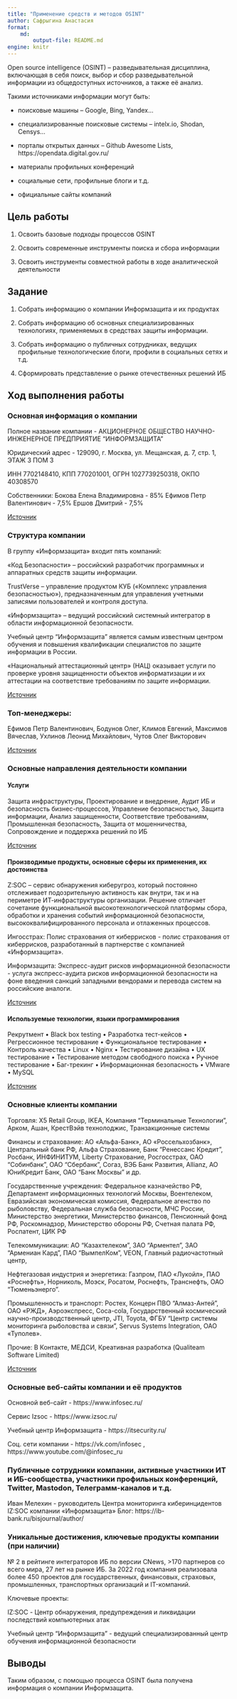 ```yaml
---
title: "Применение средств и методов OSINT"
author: Сафрыгина Анастасия
format: 
    md:
        output-file: README.md
engine: knitr
---
```


Open source intelligence (OSINT) – разведывательная дисциплина, включающая в себя поиск, выбор
и сбор разведывательной информации из общедоступных источников, а также её анализ.

Такими источниками информации могут быть:

- поисковые машины – Google, Bing, Yandex...

- специализированные поисковые системы – intelx.io, Shodan, Censys...

- порталы открытых данных – Github Awesome Lists, https://opendata.digital.gov.ru/

- материалы профильных конференций

- социальные сети, профильные блоги и т.д.

- официальные сайты компаний

## Цель работы

1. Освоить базовые подходы процессов OSINT

2. Освоить современные инструменты поиска и сбора информации

3. Освоить инструменты совместной работы в ходе аналитической деятельности

## Задание

1. Собрать информацию о компании Информзащита и их продуктах

2. Собрать информацию об основных специализированных технологиях, применяемых в средствах защиты информации.

3. Собрать информацию о публичных сотрудниках, ведущих профильные технологические блоги, профили в социальных сетях и т.д.

4. Сформировать представление о рынке отечественных решений ИБ

## Ход выполнения работы

### Основная информация о компании

Полное название компании - АКЦИОНЕРНОЕ ОБЩЕСТВО НАУЧНО-ИНЖЕНЕРНОЕ ПРЕДПРИЯТИЕ "ИНФОРМЗАЩИТА"

Юридический адрес - 129090, г. Москва, ул. Мещанская, д. 7, стр. 1, ЭТАЖ 3 ПОМ 3

ИНН 7702148410, КПП 770201001, ОГРН 1027739250318, ОКПО 40308570

Собственники: 
Бокова Елена Владимировна - 85%
Ефимов Петр Валентинович - 7,5%
Ершов Дмитрий - 7,5%

[Источник](https://sbis.ru/contragents/7702148410/770201001)

### Структура компании

В группу «Информзащита» входит пять компаний:

«Код Безопасности» – российский разработчик программных и аппаратных средств защиты информации.

TrustVerse – управление продуктом КУБ («Комплекс управления безопасностью»), предназначенным для управления учетными записями пользователей и контроля доступа.

«Информзащита» – ведущий российский системный интегратор в области информационной безопасности.

Учебный центр "Информзащита" является самым известным центром обучения и повышения квалификации специалистов по защите информации в России.

«Национальный аттестационный центр» (НАЦ) оказывает услуги по проверке уровня защищенности объектов информатизации и их аттестации на соответствие требованиям по защите информации.

[Источник](https://www.tadviser.ru/index.php/%D0%9A%D0%BE%D0%BC%D0%BF%D0%B0%D0%BD%D0%B8%D1%8F:%D0%98%D0%BD%D1%84%D0%BE%D1%80%D0%BC%D0%B7%D0%B0%D1%89%D0%B8%D1%82%D0%B0)

### Топ-менеджеры:
Ефимов Петр Валентинович, Бодунов Олег, Климов Евгений, Максимов Вячеслав, Ухлинов Леонид Михайлович, Чутов Олег Викторович

[Источник](https://www.tadviser.ru/index.php/%D0%9A%D0%BE%D0%BC%D0%BF%D0%B0%D0%BD%D0%B8%D1%8F:%D0%98%D0%BD%D1%84%D0%BE%D1%80%D0%BC%D0%B7%D0%B0%D1%89%D0%B8%D1%82%D0%B0)

### Основные направления деятельности компании

#### Услуги

Защита инфраструктуры, Проектирование и внедрение, Аудит ИБ и безопасность бизнес-процессов, Управление безопасностью, Защита информации, Анализ защищенности, Соответствие требованиям, Промышленная безопасность, Защита от мошенничества, Сопровождение и поддержка решений по ИБ

[Источник](https://www.infosec.ru/uslugi/)

#### Производимые продукты, основные сферы их применения, их достоинства

Z:SOC – сервис обнаружения киберугроз, который постоянно отслеживает подозрительную активность как внутри, так и на периметре ИТ-инфраструктуры организации. Решение отличает сочетание функциональной высокотехнологической платформы сбора, обработки и хранения событий информационной безопасности, высококвалифицированного персонала и отлаженных процессов.

Ингосстрах: Полис страхования от киберрисков - полис страхования от киберрисков, разработанный в партнерстве с компанией «Информзащита».

Информзащита: Экспресс-аудит рисков информационной безопасности - услуга экспресс-аудита рисков информационной безопасности на фоне введения санкций западными вендорами и перевода систем на российские аналоги.

[Источник](https://www.tadviser.ru/index.php/%D0%9A%D0%BE%D0%BC%D0%BF%D0%B0%D0%BD%D0%B8%D1%8F:%D0%98%D0%BD%D1%84%D0%BE%D1%80%D0%BC%D0%B7%D0%B0%D1%89%D0%B8%D1%82%D0%B0)

#### Используемые технологии, языки программирования

Рекрутмент • Black box testing • Разработка тест-кейсов • Регрессионное тестирование • Функциональное тестирование • Контроль качества • Linux • Nginx • Тестирование дизайна • UX тестирование • Тестирование методом свободного поиска • Ручное тестирование • Баг-трекинг • Информационная безопасность • VMware • MySQL

[Источник](https://career.habr.com/companies/infosec)

### Основные клиенты компании

Торговля: X5 Retail Group, IKEA, Компания "Терминальные Технологии", Арком, Ашан, КрестВэйв технолоджис, Транзакционные системы

Финансы и страхование: АО «Альфа-Банк», АО «Россельхозбанк», Центральный банк РФ, Альфа Страхование, Банк "Ренессанс Кредит", Росбанк, ИНФИНИТУМ, Liberty Страхование, Росгосстрах, ОАО "Собинбанк", ОАО "Сбербанк", Согаз, ВЭБ Банк Развития, Allianz, АО ЮниКредит Банк, ОАО "Банк Москвы" и др.

Государственные учреждения: Федеральное казначейство РФ, Департамент информационных технологий Москвы, Воентелеком, Евразийская экономическая комиссия, Федеральное агенство по рыболовству, Федеральная служба безопасности, МЧС России, Министерство энергетики, Министерство финансов, Пенсионный фонд РФ, Роскомнадзор, Министерство обороны РФ, Счетная палата РФ, Роспатент, ЦИК РФ

Телекоммуникации: АО "Казахтелеком", ЗАО "Арментел", ЗАО "Армениан Кард", ПАО "ВымпелКом", VEON, Главный радиочастотный центр, 

Нефтегазовая индустрия и энергетика: Газпром, ПАО «Лукойл», ПАО «Роснефть», Норниколь, Моэск, Росатом, Роснефть, Транснефть, ОАО "Тюменьэнерго".

Промышленность и транспорт: Ростех, Концерн ПВО "Алмаз-Антей", ОАО «РЖД», Аэроэкспресс, Coca-cola, Государственный космический научно-производственный центр, JTI, Toyota, ФГБУ "Центр системы мониторинга рыболовства и связи", Servus Systems Integration, ОАО «Туполев».

Прочие: В Контакте, МЕДСИ, Креативная разработка (Qualiteam Software Limited)

[Источник](https://www.infosec.ru/projects/)

### Основные веб-сайты компании и её продуктов

Основной веб-сайт - https://www.infosec.ru/

Сервис Izsoc - https://www.izsoc.ru/

Учебный центр Информзащита - https://itsecurity.ru/

Соц. сети компании - https://vk.com/infosec , https://www.youtube.com/@infosec_ru

### Публичные сотрудники компании, активные участники ИТ и ИБ-сообщества, участники профильных конференций, Twitter, Mastodon, Телеграмм-каналов и т.д.

Иван Мелехин -  руководитель Центра мониторинга киберинцидентов IZ:SOC компании «Информзащита»
Блог: https://ib-bank.ru/bisjournal/author/

### Уникальные достижения, ключевые продукты компании (при наличии)

№ 2 в рейтинге интеграторов ИБ по версии CNews, >170 партнеров со всего мира, 27 лет на рынке ИБ. За 2022 год компания реализовала более 450 проектов для государственных, финансовых, страховых, промышленных, транспортных организаций и IT-компаний.

Ключевые проекты:

IZ:SOC - Центр обнаружения, предупреждения и ликвидации последствий компьютерных атак

Учебный центр "Информзащита" - ведущий специализированный центр обучения информационной безопасности

## Выводы

Таким образом, с помощью процесса OSINT была получена информация о компании Информзащита.